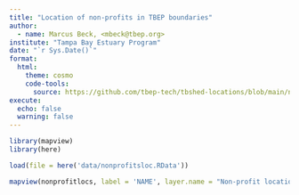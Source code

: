 ```yaml
---
title: "Location of non-profits in TBEP boundaries"
author: 
  - name: Marcus Beck, <mbeck@tbep.org>
institute: "Tampa Bay Estuary Program"
date: "`r Sys.Date()`"
format:
  html:
    theme: cosmo
    code-tools: 
      source: https://github.com/tbep-tech/tbshed-locations/blob/main/nonprof.qmd
execute:
  echo: false
  warning: false
---
```


```r
library(mapview)
library(here)

load(file = here('data/nonprofitsloc.RData'))
```

```r
mapview(nonprofitlocs, label = 'NAME', layer.name = "Non-profit locations")
```


